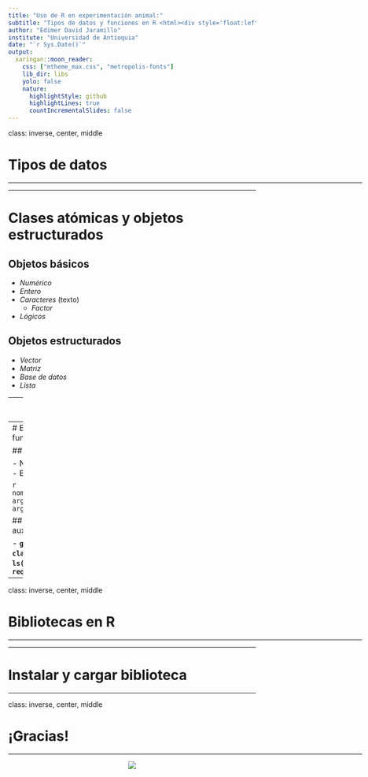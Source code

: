 ```yaml
---
title: "Uso de R en experimentación animal:"
subtitle: "Tipos de datos y funciones en R <html><div style='float:left'></div><hr color='#EB811B' size=1px width=800px></html>"
author: "Edimer David Jaramillo"
institute: "Universidad de Antioquia"
date: "`r Sys.Date()`"
output:
  xaringan::moon_reader:
    css: ["mtheme_max.css", "metropolis-fonts"]
    lib_dir: libs
    yolo: false
    nature:
      highlightStyle: github
      highlightLines: true
      countIncrementalSlides: false
---
```


class: inverse, center, middle

# Tipos de datos
<html><div style='float:left'></div><hr color='#EB811B' size=1px width=720px></html> 

---

# Clases atómicas y objetos estructurados

## Objetos básicos

- *Numérico*
- *Entero*
- *Caracteres* (texto)
  - *Factor*
- *Lógicos* 

## Objetos estructurados

- *Vector*
- *Matriz*
- *Base de datos*
- *Lista*


---
class: inverse, center, middle

# Funciones en R
<html><div style='float:left'></div><hr color='#EB811B' size=1px width=720px></html> 

---
# Estructura de una función

## Componentes

- Nombre
- Cuerpo
- Entorno

```r
  nombre(argumento_1, argumento_2, ..., argumento_p)
```

## Funciones auxiliares

- **`getwd()`**
- **`help()`**
- **`class()`**
- **`str()`**
- **`ls()`**
- **`library()`** o  **`require()`**

---
class: inverse, center, middle

# Bibliotecas en R
<html><div style='float:left'></div><hr color='#EB811B' size=1px width=720px></html> 

---

# Instalar y cargar biblioteca

---
class: inverse, center, middle

# ¡Gracias!

<html><div style='float:left'></div><hr color='#EB811B' size=1px width=720px></html> 

<center>
<img src="img/gracias.gif"/>
</center>

